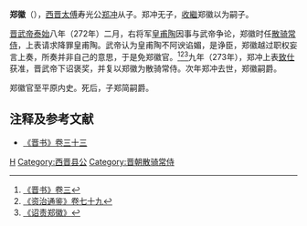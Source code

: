 '''郑徽'''（{{bd|3世纪||3世纪|catIdx=Z}}），[[西晋|西晋]][[太傅|太傅]]寿光公[[郑冲|郑冲]]从子。郑冲无子，[[過繼|收繼]]郑徽以为嗣子。

[[晋武帝|晋武帝]][[泰始_(西晋)|泰始]]八年（272年）二月，右将军[[皇甫陶|皇甫陶]]因事与武帝争论，郑徽时任[[散骑常侍|散骑常侍]]，上表请求降罪皇甫陶。武帝认为皇甫陶不阿谀谄媚，是诤臣，郑徽越过职权妄言上奏，所奏并非自己的意思，于是免郑徽官。<ref>[[:s:晋书/卷3|《晋书》卷三]]</ref><ref>[[:s:资治通鉴/卷79|《资治通鉴》卷七十九]]</ref><ref>[[:s:诏责郑徽|《诏责郑徽》]]</ref>九年（273年），郑冲上表[[致仕|致仕]]获准，晋武帝下诏褒奖，并复以郑徽为散骑常侍。次年郑冲去世，郑徽嗣爵。

郑徽官至平原内史。死后，子郑简嗣爵。

== 注释及参考文献 ==
*[[:s:晋书/卷33|《晋书》卷三十三]]
{{reflist}}

{{DEFAULTSORT:Z}}
[[Category:荥阳郑氏|H]]
[[Category:西晋县公|Category:西晋县公]]
[[Category:晋朝散骑常侍|Category:晋朝散骑常侍]]